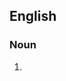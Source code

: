 ==English==

===Noun===
{{en-noun}}

# {{context|organic chemistry|obsolete}} {{alternative spelling of|[[benzol]]}}